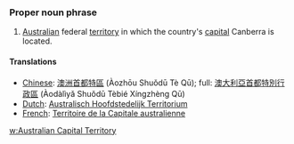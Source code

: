 ===Proper noun phrase===
#[[Australia]]n federal [[territory]] in which the country's [[capital]] Canberra is located.
====Translations====
*[[Chinese]]: [[澳洲首都特區]] (Àozhōu Shuǒdū Tè Qū); full: [[澳大利亞首都特別行政區]] (Àodàlìyǎ Shuǒdū Tèbié Xíngzhèng Qū)
*[[Dutch]]: [[Australisch Hoofdstedelijk Territorium]]
*[[French]]: [[Territoire de la Capitale australienne]]

[[w:Australian Capital Territory]]